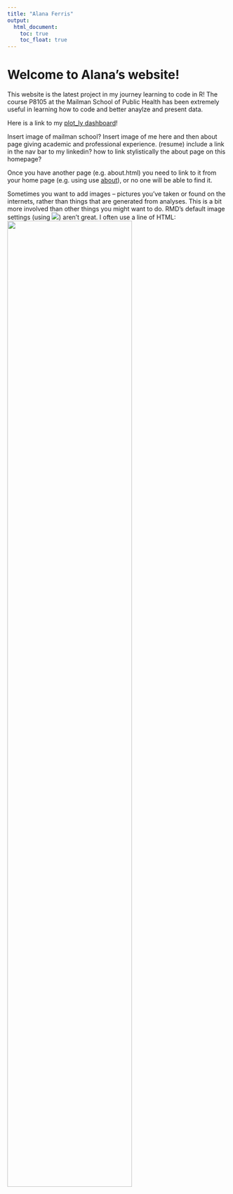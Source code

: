 ```yaml
---
title: "Alana Ferris"
output: 
  html_document:
    toc: true
    toc_float: true
---
```


# Welcome to Alana's website!

This website is the latest project in my journey learning to code in R! The course P8105 at the Mailman School of Public Health has been extremely useful in learning how to code and better anaylze and present data. 

Here is a link to my [plot_ly dashboard](plot_webpage.html)! 

Insert image of mailman school? Insert image of me here and then about page giving academic and professional experience. (resume)
include a link in the nav bar to my linkedin? 
how to link stylistically the about page on this homepage? 

Once you have another page (e.g. about.html) you need to link to it from your home page (e.g. using use [about](about.html)), or no one will be able to find it.

Sometimes you want to add images – pictures you’ve taken or found on the internets, rather than things that are generated from analyses. This is a bit more involved than other things you might want to do. RMD’s default image settings (using ![](image.jpg)) aren’t great. I often use a line of HTML: <img src="images/image.jpg" style="width:75%"> 

